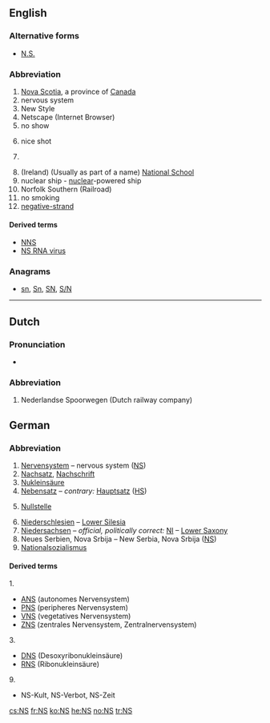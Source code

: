 {{also|Appendix:Variations of "ns"}}
==English==

===Alternative forms===
* [[N.S.]] {{qualifier|Nova Scotia|New Style}}

===Abbreviation===
{{head|en|abbreviation}}

# [[Nova Scotia]], a province of [[Canada]]
# nervous system
# New Style
# Netscape (Internet Browser)
# no show
# {{cx|video games|first-person shooters|lang=en}} nice shot
# {{context|slang|lang=en}} {{abbreviation of|NATO state|lang=en}}
# (Ireland) (Usually as part of a name) [[w:National school|National School]]
# nuclear ship - [[nuclear]]-powered ship
# Norfolk Southern (Railroad)
# no smoking
# [[negative-strand]]

====Derived terms====
{{sense|negative-strand}}
* [[NNS]] {{gloss|[[nonsegmented]] [[negative]]-[[strand]]}}
* [[NS RNA virus]] {{gloss|[[negative-strand RNA virus]]}}


===Anagrams===
* [[sn#English|sn]], [[Sn#English|Sn]], [[SN#English|SN]], [[S/N#English|S/N]]

----

==Dutch==

===Pronunciation===
* {{audio|Nl-NS.ogg|audio|lang=nl}}

===Abbreviation===
{{head|nl|abbreviation}}

# {{context|rail transport|lang=nl}} Nederlandse Spoorwegen (Dutch railway company)

==German==

===Abbreviation===
{{head|de|abbreviation}}

# [[Nervensystem]] – nervous system ([[NS#English|NS]])
# [[Nachsatz]], [[Nachschrift]]
# [[Nukleinsäure]]
# [[Nebensatz]] – ''contrary:'' [[Hauptsatz]] ([[HS]])
# {{context|mathematics|lang=de}} [[Nullstelle]]
# [[Niederschlesien]] – [[Lower Silesia]]
# [[Niedersachsen]] – ''official, politically correct:'' [[NI]] – [[Lower Saxony]]
# Neues Serbien, Nova Srbija – New Serbia, Nova Srbija ([[NS#English|NS]])
# [[Nationalsozialismus]]

====Derived terms====
1.
* [[ANS]] (autonomes Nervensystem)
* [[PNS]] (peripheres Nervensystem)
* [[VNS]] (vegetatives Nervensystem)
* [[ZNS]] (zentrales Nervensystem, Zentralnervensystem)
3.
* [[DNS]] (Desoxyribonukleinsäure)
* [[RNS]] (Ribonukleinsäure)
9.
* NS-Kult, NS-Verbot, NS-Zeit<!-- less common: NS-Paranoia, NS-Schuldkult -->

[[cs:NS]]
[[fr:NS]]
[[ko:NS]]
[[he:NS]]
[[no:NS]]
[[tr:NS]]